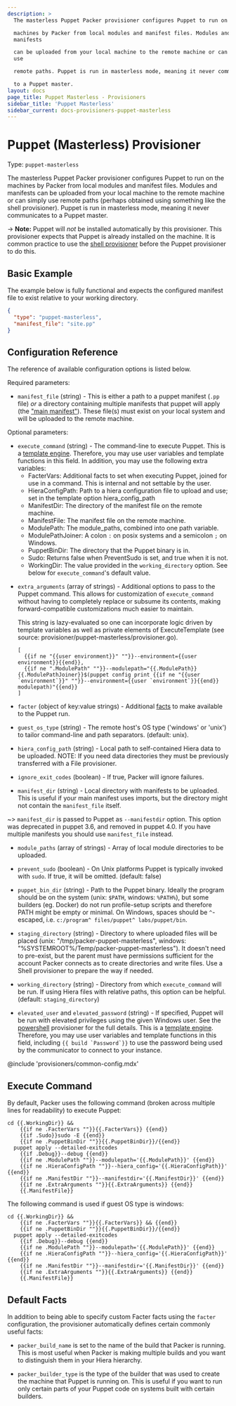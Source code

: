 ```yaml
---
description: >
  The masterless Puppet Packer provisioner configures Puppet to run on the

  machines by Packer from local modules and manifest files. Modules and
  manifests

  can be uploaded from your local machine to the remote machine or can simply
  use

  remote paths. Puppet is run in masterless mode, meaning it never communicates

  to a Puppet master.
layout: docs
page_title: Puppet Masterless - Provisioners
sidebar_title: 'Puppet Masterless'
sidebar_current: docs-provisioners-puppet-masterless
---
```


# Puppet (Masterless) Provisioner

Type: `puppet-masterless`

The masterless Puppet Packer provisioner configures Puppet to run on the
machines by Packer from local modules and manifest files. Modules and manifests
can be uploaded from your local machine to the remote machine or can simply use
remote paths (perhaps obtained using something like the shell provisioner).
Puppet is run in masterless mode, meaning it never communicates to a Puppet
master.

-> **Note:** Puppet will _not_ be installed automatically by this
provisioner. This provisioner expects that Puppet is already installed on the
machine. It is common practice to use the [shell
provisioner](/docs/provisioners/shell.html) before the Puppet provisioner to do
this.

## Basic Example

The example below is fully functional and expects the configured manifest file
to exist relative to your working directory.

```json
{
  "type": "puppet-masterless",
  "manifest_file": "site.pp"
}
```

## Configuration Reference

The reference of available configuration options is listed below.

Required parameters:

- `manifest_file` (string) - This is either a path to a puppet manifest
  (`.pp` file) _or_ a directory containing multiple manifests that puppet
  will apply (the ["main
  manifest"](https://docs.puppetlabs.com/puppet/latest/reference/dirs_manifest.html)).
  These file(s) must exist on your local system and will be uploaded to the
  remote machine.

Optional parameters:

- `execute_command` (string) - The command-line to execute Puppet. This is a
  [template engine](/docs/templates/engine.html). Therefore, you
  may use user variables and template functions in this field. In addition,
  you may use the following extra variables:
  - FacterVars: Additional facts to set when executing Puppet, joined for
    use in a command. This is internal and not settable by the user.
  - HieraConfigPath: Path to a hiera configuration file to upload and use;
    set in the template option hiera_config_path
  - ManifestDir: The directory of the manifest file on the remote machine.
  - ManifestFile: The manifest file on the remote machine.
  - ModulePath: The module_paths, combined into one path variable.
  - ModulePathJoiner: A colon `:` on posix systems and a semicolon `;` on
    Windows.
  - PuppetBinDir: The directory that the Puppet binary is in.
  - Sudo: Returns false when PreventSudo is set, and true when it is not.
  - WorkingDir: The value provided in the `working_directory` option.
    See below for `execute_command`'s default value.

* `extra_arguments` (array of strings) - Additional options to pass to the
  Puppet command. This allows for customization of
  `execute_command` without having to completely replace or subsume its
  contents, making forward-compatible customizations much easier to maintain.

  This string is lazy-evaluated so one can incorporate logic driven by
  template variables as well as private elements of ExecuteTemplate (see
  source: provisioner/puppet-masterless/provisioner.go).

      [
        {{if ne "{{user environment}}" ""}}--environment={{user environment}}{{end}},
        {{if ne ".ModulePath" ""}}--modulepath="{{.ModulePath}}{{.ModulePathJoiner}}$(puppet config print {{if ne "{{user `environment`}}" ""}}--environment={{user `environment`}}{{end}} modulepath)"{{end}}
      ]

* `facter` (object of key:value strings) - Additional
  [facts](https://docs.puppet.com/facter/) to make available to the Puppet
  run.

* `guest_os_type` (string) - The remote host's OS type ('windows' or 'unix')
  to tailor command-line and path separators. (default: unix).

* `hiera_config_path` (string) - Local path to self-contained Hiera data to
  be uploaded. NOTE: If you need data directories they must be previously
  transferred with a File provisioner.

* `ignore_exit_codes` (boolean) - If true, Packer will ignore failures.

* `manifest_dir` (string) - Local directory with manifests to be uploaded.
  This is useful if your main manifest uses imports, but the directory might
  not contain the `manifest_file` itself.

~> `manifest_dir` is passed to Puppet as `--manifestdir` option. This
option was deprecated in puppet 3.6, and removed in puppet 4.0. If you have
multiple manifests you should use `manifest_file` instead.

- `module_paths` (array of strings) - Array of local module directories to be
  uploaded.

- `prevent_sudo` (boolean) - On Unix platforms Puppet is typically invoked
  with `sudo`. If true, it will be omitted. (default: false)

- `puppet_bin_dir` (string) - Path to the Puppet binary. Ideally the program
  should be on the system (unix: `$PATH`, windows: `%PATH%`), but some
  builders (eg. Docker) do not run profile-setup scripts and therefore PATH
  might be empty or minimal. On Windows, spaces should be `^`-escaped, i.e.
  `c:/program^ files/puppet^ labs/puppet/bin`.

- `staging_directory` (string) - Directory to where uploaded files will be
  placed (unix: "/tmp/packer-puppet-masterless", windows:
  "%SYSTEMROOT%/Temp/packer-puppet-masterless"). It doesn't need to
  pre-exist, but the parent must have permissions sufficient for the account
  Packer connects as to create directories and write files. Use a Shell
  provisioner to prepare the way if needed.

- `working_directory` (string) - Directory from which `execute_command` will
  be run. If using Hiera files with relative paths, this option can be
  helpful. (default: `staging_directory`)

- `elevated_user` and `elevated_password` (string) - If specified, Puppet
  will be run with elevated privileges using the given Windows user. See the
  [powershell](/docs/provisioners/powershell.html) provisioner for the full
  details. This is a [template engine](/docs/templates/engine.html).
  Therefore, you may use user variables and template functions in this
  field, including `` {{ build `Password`}} `` to use the password being used
  by the communicator to connect to your instance.

@include 'provisioners/common-config.mdx'

## Execute Command

By default, Packer uses the following command (broken across multiple lines for
readability) to execute Puppet:

    cd {{.WorkingDir}} &&
        {{if ne .FacterVars ""}}{{.FacterVars}} {{end}}
        {{if .Sudo}}sudo -E {{end}}
        {{if ne .PuppetBinDir ""}}{{.PuppetBinDir}}/{{end}}
      puppet apply --detailed-exitcodes
        {{if .Debug}}--debug {{end}}
        {{if ne .ModulePath ""}}--modulepath='{{.ModulePath}}' {{end}}
        {{if ne .HieraConfigPath ""}}--hiera_config='{{.HieraConfigPath}}' {{end}}
        {{if ne .ManifestDir ""}}--manifestdir='{{.ManifestDir}}' {{end}}
        {{if ne .ExtraArguments ""}}{{.ExtraArguments}} {{end}}
        {{.ManifestFile}}

The following command is used if guest OS type is windows:

    cd {{.WorkingDir}} &&
        {{if ne .FacterVars ""}}{{.FacterVars}} && {{end}}
        {{if ne .PuppetBinDir ""}}{{.PuppetBinDir}}/{{end}}
      puppet apply --detailed-exitcodes
        {{if .Debug}}--debug {{end}}
        {{if ne .ModulePath ""}}--modulepath='{{.ModulePath}}' {{end}}
        {{if ne .HieraConfigPath ""}}--hiera_config='{{.HieraConfigPath}}' {{end}}
        {{if ne .ManifestDir ""}}--manifestdir='{{.ManifestDir}}' {{end}}
        {{if ne .ExtraArguments ""}}{{.ExtraArguments}} {{end}}
        {{.ManifestFile}}

## Default Facts

In addition to being able to specify custom Facter facts using the `facter`
configuration, the provisioner automatically defines certain commonly useful
facts:

- `packer_build_name` is set to the name of the build that Packer is running.
  This is most useful when Packer is making multiple builds and you want to
  distinguish them in your Hiera hierarchy.

- `packer_builder_type` is the type of the builder that was used to create
  the machine that Puppet is running on. This is useful if you want to run
  only certain parts of your Puppet code on systems built with certain
  builders.
